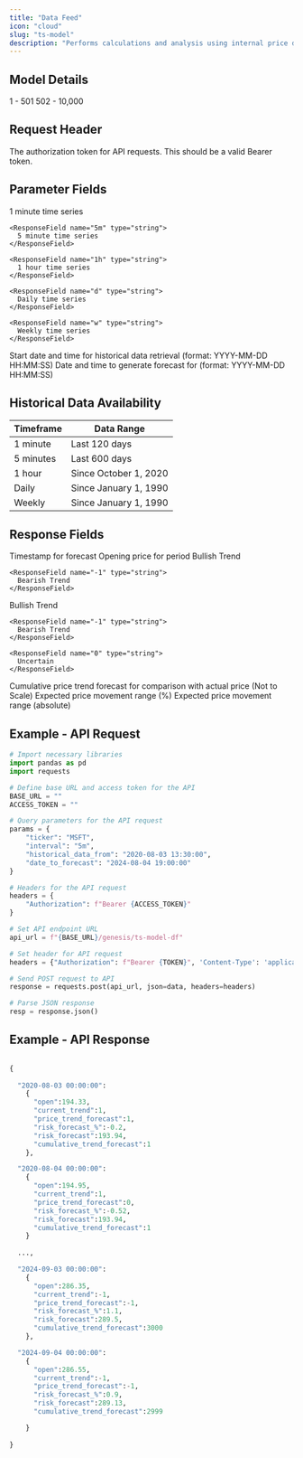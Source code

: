 ```yaml
---
title: "Data Feed"
icon: "cloud"
slug: "ts-model"
description: "Performs calculations and analysis using internal price data feeds."
---
```


## Model Details

<CardGroup cols={2}>
  <Card title="Mandatory Time Periods">
    1 - 501
  </Card>

  <Card title="Optional Time Periods">
    502 - 10,000
  </Card>
</CardGroup>

## Request Header

<ParamField header="Authorization" type="string" required>
  The authorization token for API requests. This should be a valid Bearer token.
</ParamField>

## Parameter Fields

<ParamField body="ticker" type="string" required />

<ParamField body="interval" type="string" required>
  <Expandable title="Options">
    <ResponseField name="1m" type="string">
      1 minute time series
    </ResponseField>

    <ResponseField name="5m" type="string">
      5 minute time series
    </ResponseField>

    <ResponseField name="1h" type="string">
      1 hour time series
    </ResponseField>

    <ResponseField name="d" type="string">
      Daily time series
    </ResponseField>

    <ResponseField name="w" type="string">
      Weekly time series
    </ResponseField>
  </Expandable>
</ParamField>

<ParamField body="historical_data_from" type="string" required>
  <Expandable title="Format">
    <ResponseField name="date_from" type="string">
      Start date and time for historical data retrieval (format: YYYY-MM-DD HH:MM:SS)
    </ResponseField>
  </Expandable>
</ParamField>

<ParamField body="date_to_forecast" type="list" required>
  <Expandable title="Format">
    <ResponseField name="date_to" type="string">
      Date and time to generate forecast for (format: YYYY-MM-DD HH:MM:SS)
    </ResponseField>
  </Expandable>
</ParamField>

## Historical Data Availability

| Timeframe | Data Range            |
| --------- | --------------------- |
| 1 minute  | Last 120 days         |
| 5 minutes | Last 600 days         |
| 1 hour    | Since October 1, 2020 |
| Daily     | Since January 1, 1990 |
| Weekly    | Since January 1, 1990 |

## Response Fields

<ResponseField name="datetime" type="string">
  Timestamp for forecast
</ResponseField>

<ResponseField name="open" type="number">
  Opening price for period
</ResponseField>

<ResponseField name="current_trend_direction" type="number">
  <Expandable title="Responses">
    <ResponseField name="1" type="string">
      Bullish Trend
    </ResponseField>

    <ResponseField name="-1" type="string">
      Bearish Trend
    </ResponseField>
  </Expandable>
</ResponseField>

<ResponseField name="forecasted_trend_direction" type="number">
  <Expandable title="Responses">
    <ResponseField name="1" type="string">
      Bullish Trend
    </ResponseField>

    <ResponseField name="-1" type="string">
      Bearish Trend
    </ResponseField>

    <ResponseField name="0" type="string">
      Uncertain
    </ResponseField>
  </Expandable>
</ResponseField>

<ResponseField name="cumulative_trend_forecast" type="number">
  Cumulative price trend forecast for comparison with actual price (Not to Scale)
</ResponseField>

<ResponseField name="risk_forecast_%" type="number">
  Expected price movement range (%)
</ResponseField>

<ResponseField name="risk_forecast" type="number">
  Expected price movement range (absolute)
</ResponseField>

## Example - API Request

```python
# Import necessary libraries
import pandas as pd
import requests

# Define base URL and access token for the API
BASE_URL = ""  
ACCESS_TOKEN = ""  

# Query parameters for the API request
params = {
    "ticker": "MSFT",
    "interval": "5m",
    "historical_data_from": "2020-08-03 13:30:00",
    "date_to_forecast": "2024-08-04 19:00:00"
}

# Headers for the API request
headers = {
    "Authorization": f"Bearer {ACCESS_TOKEN}"
}

# Set API endpoint URL
api_url = f"{BASE_URL}/genesis/ts-model-df"

# Set header for API request
headers = {"Authorization": f"Bearer {TOKEN}", 'Content-Type': 'application/json'}

# Send POST request to API
response = requests.post(api_url, json=data, headers=headers)

# Parse JSON response
resp = response.json()
```

## Example - API Response

```python

{
  
  "2020-08-03 00:00:00":
    {
      "open":194.33,
      "current_trend":1,
      "price_trend_forecast":1,
      "risk_forecast_%":-0.2,
      "risk_forecast":193.94,
      "cumulative_trend_forecast":1
    },

  "2020-08-04 00:00:00":
    {
      "open":194.95,
      "current_trend":1,
      "price_trend_forecast":0,
      "risk_forecast_%":-0.52,
      "risk_forecast":193.94,
      "cumulative_trend_forecast":1 
    }
  
  ..., 

  "2024-09-03 00:00:00":
    {
      "open":286.35,
      "current_trend":-1,
      "price_trend_forecast":-1,
      "risk_forecast_%":1.1,
      "risk_forecast":289.5,
      "cumulative_trend_forecast":3000
    },

  "2024-09-04 00:00:00":
    {
      "open":286.55,
      "current_trend":-1,
      "price_trend_forecast":-1,
      "risk_forecast_%":0.9,
      "risk_forecast":289.13,
      "cumulative_trend_forecast":2999

    }
    
}

```
